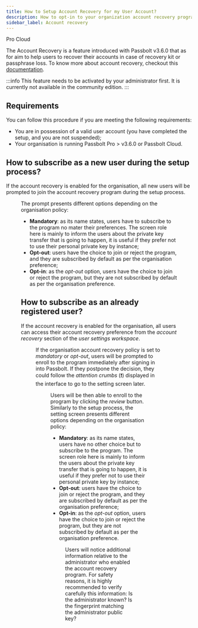 ```yaml
---
title: How to Setup Account Recovery for my User Account?
description: How to opt-in to your organization account recovery program
sidebar_label: Account recovery
---
```



<div style={{display: "flex", gap: "1rem"}}>
  <Chips link="https://www.passbolt.com/pricing/pro" isUnderMainTitle={true}>Pro</Chips>
  <Chips link="https://www.passbolt.com/pricing/cloud" isUnderMainTitle={true}>Cloud</Chips>
</div>

The Account Recovery is a feature introduced with Passbolt v3.6.0 that as for aim to help users to recover their accounts
in case of recovery kit or passphrase loss. To know more about account recovery, checkout this [documentation](/admin/authentication/account-recovery/).

:::info
This feature needs to be activated by your administrator first. It is currently not available in the community edition.
:::

## Requirements

You can follow this procedure if you are meeting the following requirements:

- You are in possession of a valid user account (you have completed the setup, and you are not suspended);
- Your organisation is running Passbolt Pro > v3.6.0 or Passbolt Cloud.

## How to subscribe as a new user during the setup process?

If the account recovery is enabled for the organisation, all new users will be prompted to join the account recovery program during the setup process.

<Figure
  src="/img/help/2025/04/account-recovery-during-setup.png"
  alt="Account recovery screen during browser extension setup process (Opt-out policy)"
  caption="fig. Account recovery screen during browser extension setup process (Opt-out policy)"
/>

The prompt presents different options depending on the organisation policy:

- __Mandatory__: as its name states, users have to subscribe to the program no mater their preferences. The screen role here is mainly to inform the users about the private key transfer that is going to happen, it is useful if they prefer not to use their personal private key by instance;
- __Opt-out__: users have the choice to join or reject the program, and they are subscribed by default as per the organisation preference;
- __Opt-in__: as the *opt-out* option, users have the choice to join or reject the program, but they are not subscribed by default as per the organisation preference.

## How to subscribe as an already registered user?

If the account recovery is enabled for the organisation, all users can access their account recovery preference from the *account recovery* section of the *user settings workspace*.

<Figure
  src="/img/help/2022/07/account-recovery-redirection-dialog.png"
  alt="Account recovery user prompt dialog."
  caption="fig. Account recovery user prompt dialog."
/>

If the organisation account recovery policy is set to *mandatory* or *opt-out*, users will be prompted to enroll to the program immediately after signing in into Passbolt. If they postpone the decision, they could follow the *attention crumbs* (&#10071;) displayed in the interface to go to the setting screen later.

<Figure
  src="/img/help/2025/04/account-recovery-setting.png"
  alt="Account recovery user setting screen."
  caption="fig. Account recovery user setting screen."
/>

Users will be then able to enroll to the program by clicking the *review* button. Similarly to the setup process, the setting screen presents different options depending on the organisation policy:

- __Mandatory__: as its name states, users have no other choice but to subscribe to the program. The screen role here is mainly to inform the users about the private key transfer that is going to happen, it is useful if they prefer not to use their personal private key by instance;
- __Opt-out__: users have the choice to join or reject the program, and they are subscribed by default as per the organisation preference;
- __Opt-in__: as the *opt-out* option, users have the choice to join or reject the program, but they are not subscribed by default as per the organisation preference.

<Figure
  src="/img/help/2022/07/account-recovery-dialog.png"
  alt="Account recovery subscription dialog."
  caption="fig. Account recovery subscription dialog."
/>

Users will notice additional information relative to the administrator who enabled the account recovery program. For safety reasons, it is highly recommended to verify carefully this information: Is the administrator known? Is the fingerprint matching the administrator public key?
